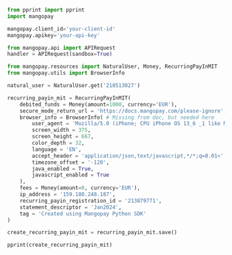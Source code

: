   
```python Python  
from pprint import pprint
import mangopay

mangopay.client_id='your-client-id'
mangopay.apikey='your-api-key'

from mangopay.api import APIRequest
handler = APIRequest(sandbox=True)

from mangopay.resources import NaturalUser, Money, RecurringPayInMIT
from mangopay.utils import BrowserInfo

natural_user = NaturalUser.get('210513027')

recurring_payin_mit = RecurringPayInMIT(
    debited_funds = Money(amount=1000, currency='EUR'),
    secure_mode_return_url = 'https://docs.mangopay.com/please-ignore', 
    browser_info = BrowserInfo( # Missing from doc, but needed here
        user_agent = 'Mozilla/5.0 (iPhone; CPU iPhone OS 13_6 _1 like Mac OS X) AppleWebKit/605.1.15 (KHTML, like Gecko) Mobile/15E148',
        screen_width = 375,
        screen_height = 667,
        color_depth = 32,
        language = 'EN',
        accept_header = 'application/json,text/javascript,*/*;q=0.01<',
        timezone_offset = '-120',
        java_enabled = True,
        javascript_enabled = True
    ),
    fees = Money(amount=0, currency='EUR'),
    ip_address = '159.180.248.187',
    recurring_payin_registration_id = '213879771',
    statement_descriptor = 'Jan2024',
    tag = 'Created using Mangopay Python SDK'
)

create_recurring_payin_mit = recurring_payin_mit.save()

pprint(create_recurring_payin_mit)
  
```